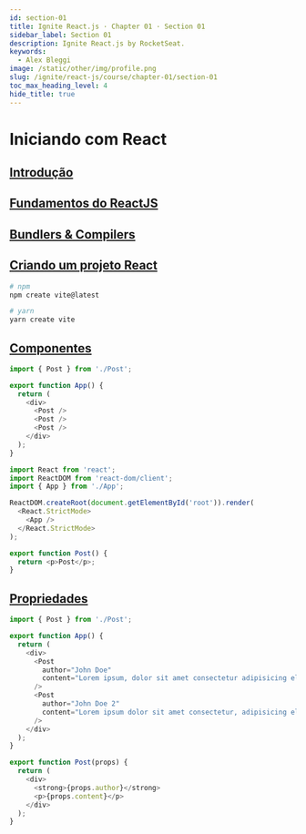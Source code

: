 ```yaml
---
id: section-01
title: Ignite React.js · Chapter 01 · Section 01
sidebar_label: Section 01
description: Ignite React.js by RocketSeat.
keywords:
  - Alex Bleggi
image: /static/other/img/profile.png
slug: /ignite/react-js/course/chapter-01/section-01
toc_max_heading_level: 4
hide_title: true
---
```



# Iniciando com React

## [Introdução](https://app.rocketseat.com.br/node/chapter-i-6)

## [Fundamentos do ReactJS](https://app.rocketseat.com.br/node/chapter-i-6/group/iniciando-com-react/lesson/fundamentos-do-react-js)

## [Bundlers & Compilers](https://app.rocketseat.com.br/node/chapter-i-6/group/iniciando-com-react/lesson/bundlers-and-compilers)

## [Criando um projeto React](https://app.rocketseat.com.br/node/chapter-i-6/group/iniciando-com-react/lesson/criando-um-projeto-react)

```bash
# npm
npm create vite@latest

# yarn
yarn create vite
```

## [Componentes](https://app.rocketseat.com.br/node/chapter-i-6/group/iniciando-com-react/lesson/componentes-1)

```javascript {1,3-11} title="src/App.jsx"
import { Post } from './Post';

export function App() {
  return (
    <div>
      <Post />
      <Post />
      <Post />
    </div>
  );
}
```

```javascript {3} title="src/main.jsx"
import React from 'react';
import ReactDOM from 'react-dom/client';
import { App } from './App';

ReactDOM.createRoot(document.getElementById('root')).render(
  <React.StrictMode>
    <App />
  </React.StrictMode>
);
```

```javascript {1-3} title="src/Post.jsx"
export function Post() {
  return <p>Post</p>;
}
```

## [Propriedades](https://app.rocketseat.com.br/node/chapter-i-6/group/iniciando-com-react/lesson/propriedades-3)

```javascript {6-9,10-13} title="src/App.jsx"
import { Post } from './Post';

export function App() {
  return (
    <div>
      <Post
        author="John Doe"
        content="Lorem ipsum, dolor sit amet consectetur adipisicing elit. Quis omnis totam nobis autem sequi. Alias?"
      />
      <Post
        author="John Doe 2"
        content="Lorem ipsum dolor sit amet consectetur, adipisicing elit. Accusantium dicta vero delectus quisquam aliquid aut."
      />
    </div>
  );
}
```

```javascript {1,3-6} title="src/Post.jsx"
export function Post(props) {
  return (
    <div>
      <strong>{props.author}</strong>
      <p>{props.content}</p>
    </div>
  );
}
```
